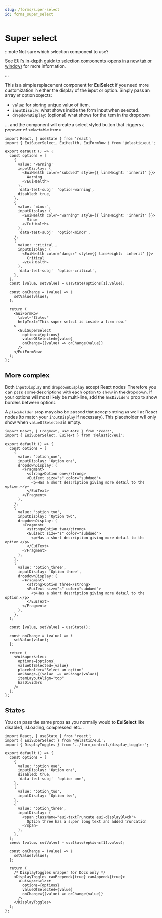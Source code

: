 ```yaml
---
slug: /forms/super-select
id: forms_super_select
---
```


# Super select

:::note Not sure which selection component to use?

See [EUI's in-depth guide to selection components (opens in a new tab or window)](https://github.com/elastic/eui/discussions/7049) for more information.

:::

This is a simple replacement component for **EuiSelect** if you need more customization in either the display of the input or option. Simply pass an array of option objects:

*   `value`: for storing unique value of item,
*   `inputDisplay`: what shows inside the form input when selected,
*   `dropdownDisplay`: (optional) what shows for the item in the dropdown

… and the component will create a select styled button that triggers a popover of selectable items.

```tsx interactive
import React, { useState } from 'react';
import { EuiSuperSelect, EuiHealth, EuiFormRow } from '@elastic/eui';

export default () => {
  const options = [
    {
      value: 'warning',
      inputDisplay: (
        <EuiHealth color="subdued" style={{ lineHeight: 'inherit' }}>
          Warning
        </EuiHealth>
      ),
      'data-test-subj': 'option-warning',
      disabled: true,
    },
    {
      value: 'minor',
      inputDisplay: (
        <EuiHealth color="warning" style={{ lineHeight: 'inherit' }}>
          Minor
        </EuiHealth>
      ),
      'data-test-subj': 'option-minor',
    },
    {
      value: 'critical',
      inputDisplay: (
        <EuiHealth color="danger" style={{ lineHeight: 'inherit' }}>
          Critical
        </EuiHealth>
      ),
      'data-test-subj': 'option-critical',
    },
  ];
  const [value, setValue] = useState(options[1].value);

  const onChange = (value) => {
    setValue(value);
  };

  return (
    <EuiFormRow
      label="Status"
      helpText="This super select is inside a form row."
    >
      <EuiSuperSelect
        options={options}
        valueOfSelected={value}
        onChange={(value) => onChange(value)}
      />
    </EuiFormRow>
  );
};
```

## More complex

Both `inputDisplay` and `dropdownDisplay` accept React nodes. Therefore you can pass some descriptions with each option to show in the dropdown. If your options will most likely be multi-line, add the `hasDividers` prop to show borders between options.

A `placeholder` prop may also be passed that accepts string as well as React nodes (to match your `inputDisplay` if necessary). This placeholder will only show when `valueOfSelected` is empty.

```tsx interactive
import React, { Fragment, useState } from 'react';
import { EuiSuperSelect, EuiText } from '@elastic/eui';

export default () => {
  const options = [
    {
      value: 'option_one',
      inputDisplay: 'Option one',
      dropdownDisplay: (
        <Fragment>
          <strong>Option one</strong>
          <EuiText size="s" color="subdued">
            <p>Has a short description giving more detail to the option.</p>
          </EuiText>
        </Fragment>
      ),
    },
    {
      value: 'option_two',
      inputDisplay: 'Option two',
      dropdownDisplay: (
        <Fragment>
          <strong>Option two</strong>
          <EuiText size="s" color="subdued">
            <p>Has a short description giving more detail to the option.</p>
          </EuiText>
        </Fragment>
      ),
    },
    {
      value: 'option_three',
      inputDisplay: 'Option three',
      dropdownDisplay: (
        <Fragment>
          <strong>Option three</strong>
          <EuiText size="s" color="subdued">
            <p>Has a short description giving more detail to the option.</p>
          </EuiText>
        </Fragment>
      ),
    },
  ];

  const [value, setValue] = useState();

  const onChange = (value) => {
    setValue(value);
  };

  return (
    <EuiSuperSelect
      options={options}
      valueOfSelected={value}
      placeholder="Select an option"
      onChange={(value) => onChange(value)}
      itemLayoutAlign="top"
      hasDividers
    />
  );
};
```

## States

You can pass the same props as you normally would to **EuiSelect** like disabled, isLoading, compressed, etc…

```tsx interactive
import React, { useState } from 'react';
import { EuiSuperSelect } from '@elastic/eui';
import { DisplayToggles } from '../form_controls/display_toggles';

export default () => {
  const options = [
    {
      value: 'option_one',
      inputDisplay: 'Option one',
      disabled: true,
      'data-test-subj': 'option one',
    },
    {
      value: 'option_two',
      inputDisplay: 'Option two',
    },
    {
      value: 'option_three',
      inputDisplay: (
        <span className="eui-textTruncate eui-displayBlock">
          Option three has a super long text and added truncation
        </span>
      ),
    },
  ];
  const [value, setValue] = useState(options[1].value);

  const onChange = (value) => {
    setValue(value);
  };

  return (
    /* DisplayToggles wrapper for Docs only */
    <DisplayToggles canPrepend={true} canAppend={true}>
      <EuiSuperSelect
        options={options}
        valueOfSelected={value}
        onChange={(value) => onChange(value)}
      />
    </DisplayToggles>
  );
};
```
